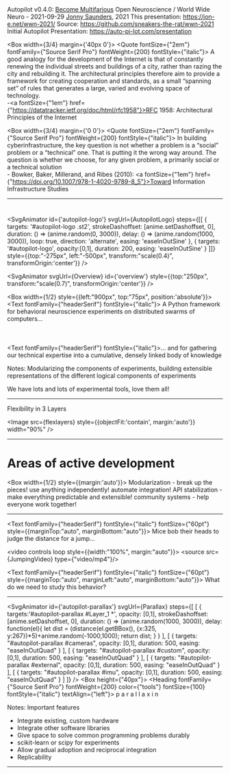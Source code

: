 


<Box width={2/3}>
  <Heading
      fontFamily={'headerSerif'}
      fontSize={'100pt'}
      textAlign={'left'}
      lineHeight={1.0}
      fontWeight={'bold'}
  >
    Autopilot v0.4.0:
  </Heading>
  <Heading textAlign={'left'} style={{marginBottom:"50px"}}>
    <a fontFamily={'headerSerif'}
       fontSize={'60pt'}
       textAlign={'left'}
       lineHeight={1.0}
       fontStyle={'italic'}
       href={'https://docs.auto-pi-lot.com/en/latest/changelog/v0.4.0.html#changelog-v040'}>Become Multifarious</a>
  </Heading>
</Box>
<Text fontFamily="monospace"><Link href={"https://open-neuroscience.com/post/autopilot/"}>Open Neuroscience</Link> / <Link href={"https://www.world-wide.org/seminar/7466/"}>World Wide Neuro</Link> - 2021-09-29</Text>
<Text><a href={"https://jon-e.net"}>Jonny Saunders</a>, 2021</Text>
<Text style={{marginTop: "12px"}} fontSize={"20pt"} fontFamily="monospace">This presentation: <a fontSize={"20pt"} href={"https://jon-e.net/wwn-2021/"}>https://jon-e.net/wwn-2021/</a></Text>
<Text fontSize={"20pt"} fontFamily="monospace">Source: <a fontSize={"20pt"} href={"https://github.com/sneakers-the-rat/wwn-2021"}>https://github.com/sneakers-the-rat/wwn-2021</a></Text>
<Text style={{marginTop: "12px"}} fontSize={"20pt"} fontFamily="monospace">Initial Autopilot Presentation: <a fontSize={"20pt"} href={"https://auto-pi-lot.com/presentation"}>https://auto-pi-lot.com/presentation</a></Text>


<Box width={3/4} margin={'40px 0'}>
  <Quote fontSize={"2em"} fontFamily={"Source Serif Pro"} fontWeight={200} fontStyle={"italic"}>
    A good analogy for the development of the Internet is that of constantly renewing the individual streets and buildings of a city, rather than razing the city and rebuilding it. The architectural principles therefore aim to provide a framework for creating cooperation and standards, as a small “spanning set” of rules that generates a large, varied and evolving space of technology.<br/>
    -<a fontSize={"1em"}  href={"https://datatracker.ietf.org/doc/html/rfc1958"}>RFC 1958: Architectural Principles of the Internet</a>
  </Quote>
</Box>

<Box width={3/4} margin={'0 0'}>
  <Quote fontSize={"2em"} fontFamily={"Source Serif Pro"} fontWeight={200} fontStyle={"italic"}>
    In building cyberinfrastructure, the key question is not whether a problem is a “social” problem or a “technical” one. That is putting it the wrong way around. The question is whether we choose, for any given problem, a primarily social or a technical solution<br/>
    - Bowker, Baker, Millerand, and Ribes (2010): <a fontSize={"1em"} href={"https://doi.org/10.1007/978-1-4020-9789-8_5"}>Toward Information Infrastructure Studies</a>
  </Quote>
</Box>

---

#

<SvgAnimator
    id={'autopilot-logo'}
    svgUrl={AutopilotLogo}
    steps={[[
      {
        targets: '#autopilot-logo .st2',
        strokeDashoffset: [anime.setDashoffset, 0],
        duration: () => (anime.random(0, 3000)),
        delay: () => (anime.random(1000, 3000)),
        loop: true,
        direction: 'alternate',
        easing: 'easeInOutSine'
      },
      {
        targets: '#autopilot-logo',
        opacity:[0,1],
        duration: 200,
        easing: 'easeInOutSine'
      }
    ]]}
    style={{top:"-275px", left:"-500px", transform:"scale(0.4)", transformOrigin:'center'}}
/>

<SvgAnimator
    svgUrl={Overview}
    id={'overview'}
    style={{top:"250px", transform:"scale(0.7)", transformOrigin:'center'}}
/>

  <Box width={1/2} style={{left:"900px", top:"75px", position:'absolute'}}>
    <Appear><Text
        fontFamily={"headerSerif"}
        fontStyle={"italic"}>
      A Python framework for behavioral neuroscience experiments on distributed swarms of computers...
      <br></br><br></br></Text></Appear>
      <Appear><Text fontFamily={"headerSerif"}
                    fontStyle={"italic"}>... and for gathering our technical expertise into a cumulative, densely linked body of knowledge</Text></Appear>
    </Box>

Notes: Modularizing the components of experiments,
building extensible representations of the different logical components of experiments

We have lots and lots of experimental tools, love them all!

---

<div className={'blankslide'}></div>
<Heading fontSize={"90pt"} style={{color:"#ffffff"}} caps textAlign="left">Flexibility <span style={{'color':'#ff3030'}}>in 3 Layers</span></Heading>

<Image src={flexlayers} style={{objectFit:'contain', margin:'auto'}} width="90%" />

---

# Areas of active development

<Box width={1/2} style={{margin:'auto'}}>
  <UnorderedList>
    <ListItem><Text>Modularization - break up the pieces! use anything independently! automate integration!</Text></ListItem>
    <ListItem><Text>API stabilization - make everything predictable and extensible!</Text></ListItem>
    <ListItem><Text>community systems - help everyone work together!</Text></ListItem>
  </UnorderedList>
</Box>

---

<Text
    fontFamily={"headerSerif"}
    fontStyle={"italic"}
    fontSize={"60pt"}
    style={{marginTop:"auto", marginBottom:"auto"}}>
  Mice bob their heads to judge the distance for a jump...
</Text>

<video controls loop style={{width:"100%", margin:"auto"}}>
  <source src={JumpingVideo} type={"video/mp4"}/>
</video>

<Text
    fontFamily={"headerSerif"}
    fontStyle={"italic"}
    fontSize={"60pt"}
    style={{marginTop:"auto", marginLeft:"auto", marginBottom:"auto"}}>
  What do we need to study this behavior?
</Text>

---

<SvgAnimator id={'autopilot-parallax'} svgUrl={Parallax}
             steps={[
               [
                 {
                   targets:'#autopilot-parallax #Layer_1 *',
                   opacity: [0,1],
                   strokeDashoffset: [anime.setDashoffset, 0],
                   duration: () => (anime.random(1000, 3000)),
                   delay: function(el){
                     let dist = (distance(el.getBBox(), {x:325, y:267})*5)+anime.random(-1000,1000);
                     return dist;
                   }
                 }
               ],
               [
                 {
                   targets: "#autopilot-parallax #cameras",
                   opacity: [0,1],
                   duration: 500,
                   easing: "easeInOutQuad"
                 }
               ],
               [
                 {
                   targets: "#autopilot-parallax #custom",
                   opacity: [0,1],
                   duration: 500,
                   easing: "easeInOutQuad"
                 }
               ],
               [
                 {
                   targets: "#autopilot-parallax #external",
                   opacity: [0,1],
                   duration: 500,
                   easing: "easeInOutQuad"
                 }
               ],
               [
                 {
                   targets: "#autopilot-parallax #imu",
                   opacity: [0,1],
                   duration: 500,
                   easing: "easeInOutQuad"
                 }
               ]
             ]}
/>
<Box height={"40px"}></Box>
  <Heading fontFamily={"Source Serif Pro"} fontWeight={200} color={"tools"} fontSize={100}
           fontStyle={"italic"} textAlign={"left"}>
  p a r a l l a x i n</Heading>

Notes: Important features

- Integrate existing, custom hardware
- Integrate other software libraries
- Give space to solve common programming problems durably
- scikit-learn or scipy for experiments
- Allow gradual adoption and reciprocal integration
- Replicability

---

